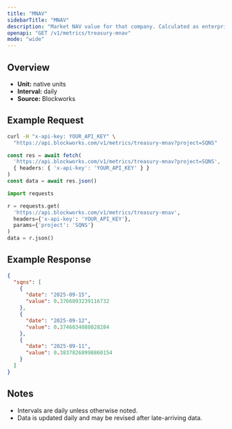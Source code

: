 ```yaml
---
title: "MNAV"
sidebarTitle: "MNAV"
description: "Market NAV value for that company. Calculated as enterprise value / NAV"
openapi: "GET /v1/metrics/treasury-mnav"
mode: "wide"
---
```


## Overview

- **Unit:** native units
- **Interval:** daily
- **Source:** Blockworks

## Example Request

<CodeGroup>

```bash cURL
curl -H "x-api-key: YOUR_API_KEY" \
  "https://api.blockworks.com/v1/metrics/treasury-mnav?project=SQNS"
```

```typescript TypeScript
const res = await fetch(
  'https://api.blockworks.com/v1/metrics/treasury-mnav?project=SQNS',
  { headers: { 'x-api-key': 'YOUR_API_KEY' } }
)
const data = await res.json()
```

```python Python
import requests

r = requests.get(
  'https://api.blockworks.com/v1/metrics/treasury-mnav',
  headers={'x-api-key': 'YOUR_API_KEY'},
  params={'project': 'SQNS'}
)
data = r.json()
```

</CodeGroup>

## Example Response

```json
{
  "sqns": [
    {
      "date": "2025-09-15",
      "value": 0.3766893239116732
    },
    {
      "date": "2025-09-12",
      "value": 0.3746034088028284
    },
    {
      "date": "2025-09-11",
      "value": 0.38378268998860154
    }
  ]
}
```

## Notes
- Intervals are daily unless otherwise noted.
- Data is updated daily and may be revised after late-arriving data.